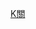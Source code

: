 {{Catnav|頁面分類|...|各國電視|日本電視|日本電視台}}

{{catmore}}
{{Commonscat|Kansai Telecasting Corporation}}

[[Category:近畿地方的電視台|K關]]